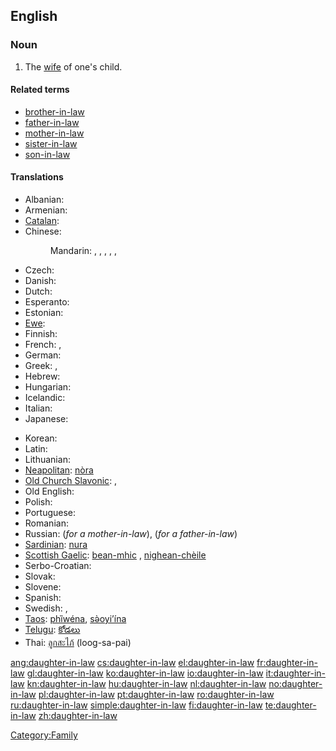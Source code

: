 ==English==

===Noun===
{{en-noun|sg=[[daughter]]-[[in-law]]|pl=daughters-in-law}}

# The [[wife]] of one's child.

====Related terms====
* [[brother-in-law]]
* [[father-in-law]]
* [[mother-in-law]]
* [[sister-in-law]]
* [[son-in-law]]

====Translations====
{{trans-top|wife of someone's son}}
* Albanian: {{t-|sq|nuse|f|xs=Albanian}}
* Armenian: {{t-|hy|հարս|tr=hars|sc=Armn|xs=Armenian}}
* [[Catalan]]: {{t-|ca|nora|f}}
* Chinese:
*: Mandarin: {{t|cmn|媳婦|sc=Hani|xs=Mandarin}},  {{t|cmn|媳妇|tr=xífù|sc=Hani|xs=Mandarin}},  {{t|cmn|兒媳|sc=Hani|xs=Mandarin}},  {{t|cmn|儿媳|tr=érxí|sc=Hani|xs=Mandarin}},  {{t|cmn|儿媳|tr=érxí|sc=Hani|xs=Mandarin}},  {{t-|cmn|媳|tr=xí|sc=Hani|xs=Mandarin}}
* Czech: {{t+|cs|snacha|f}}
* Danish: {{t|da|svigerdatter|c}}
* Dutch: {{t+|nl|schoondochter|f}}
* Esperanto: {{t-|eo|bofilino|xs=Esperanto}}
* Estonian: {{t-|et|minia}}
* [[Ewe]]: {{tø|ee|lɔ̃xoyɔvi|xs=Ewe}}
* Finnish: {{t+|fi|miniä}}
* French: {{t+|fr|bru|f}}, {{t+|fr|belle-fille|f}}
* German: {{t+|de|Schwiegertochter|f}}
* Greek: {{t+|el|νύφη|f|tr=nýphī|sc=Grek}}, {{t+|el|κόρη|f|tr=kórī|sc=Grek}}
* Hebrew: {{t|he|כלה|f|alt=כַּלָּה|tr=kala|sc=Hebr}}
* Hungarian: {{t+|hu|meny}}
* Icelandic: {{t-|is|tengdadóttir|f}}
* Italian: {{t+|it|nuora|f}}
* Japanese: {{t+|ja|嫁|tr=yome|sc=Jpan}}
{{trans-mid}}
* Korean: {{t+|ko|며느리|tr=myeoneuri|sc=Hang}}
* Latin: {{t|la|nurus|f}}
* Lithuanian: {{t+|lt|marti|xs=Lithuanian}}
* [[Neapolitan]]: [[nòra]] {{f}}
* [[Old Church Slavonic]]: {{tø|cu|снъха|tr=snŭxa|sc=Cyrs|xs=Old Church Slavonic}},  {{tø|cu|нєвѣста|f|tr=nevěsta|sc=Cyrs}}
* Old English: {{t-|ang|snoru|f|xs=Old English}}
* Polish: {{t+|pl|synowa|f}}
* Portuguese: {{t+|pt|nora|f}}
* Romanian: {{t+|ro|noră|f}}
* Russian: {{t+|ru|невестка|f|tr=n'ev'éstka|sc=Cyrl}} (''for a mother-in-law''), {{t+|ru|сноха|f|tr=snoχá|sc=Cyrl}} (''for a father-in-law'')
* [[Sardinian]]: [[nura]] {{f}}
* [[Scottish Gaelic]]: [[bean-mhic]] {{f}}, [[nighean-chèile]] {{f}}
* Serbo-Croatian: {{tø|sh|snaha|f|xs=Serbo-Croatian}}
* Slovak: {{t-|sk|nevesta|f}}
* Slovene: {{t+|sl|snaha|f}}
* Spanish: {{t+|es|nuera|f}}
* Swedish: {{t+|sv|svärdotter|c}}, {{t+|sv|sonhustru|c}}
* [[Taos]]: [[phȉwéna]], [[sə̀oyi’ína]]
* [[Telugu]]: [[కోడలు]]
* Thai: [[ลูกสะไภ้]] (loog-sa-pai)
{{trans-bottom}}

[[Category:Family]]

[[ang:daughter-in-law]]
[[cs:daughter-in-law]]
[[el:daughter-in-law]]
[[fr:daughter-in-law]]
[[gl:daughter-in-law]]
[[ko:daughter-in-law]]
[[io:daughter-in-law]]
[[it:daughter-in-law]]
[[kn:daughter-in-law]]
[[hu:daughter-in-law]]
[[nl:daughter-in-law]]
[[no:daughter-in-law]]
[[pl:daughter-in-law]]
[[pt:daughter-in-law]]
[[ro:daughter-in-law]]
[[ru:daughter-in-law]]
[[simple:daughter-in-law]]
[[fi:daughter-in-law]]
[[te:daughter-in-law]]
[[zh:daughter-in-law]]